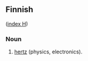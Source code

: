 ==Finnish==
([[Wiktionary:Finnish_index_h|index H]])

===Noun===

# [[hertz]] (physics, electronics).